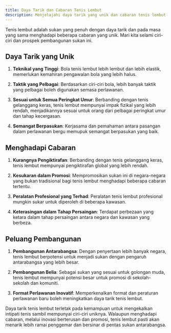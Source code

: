 ```yaml
---
title: Daya Tarik dan Cabaran Tenis Lembut
description: Menjelajahi daya tarik yang unik dan cabaran tenis lembut
---
```


Tenis lembut adalah sukan yang penuh dengan daya tarik dan pada masa yang sama menghadapi beberapa cabaran yang unik. Mari kita selami ciri-ciri dan prospek pembangunan sukan ini.

## Daya Tarik yang Unik

1. **Teknikal yang Tinggi**: Bola tenis lembut lebih lembut dan lebih elastik, memerlukan kemahiran pengawalan bola yang lebih halus.

2. **Taktik yang Pelbagai**: Berdasarkan ciri-ciri bola, lebih banyak taktik yang pelbagai boleh digunakan semasa perlawanan.

3. **Sesuai untuk Semua Peringkat Umur**: Berbanding dengan tenis gelanggang keras, tenis lembut mempunyai impak fizikal yang lebih rendah, menjadikannya sesuai untuk orang dari pelbagai peringkat umur dan tahap kecergasan.

4. **Semangat Berpasukan**: Kerjasama dan pemahaman antara pasangan dalam perlawanan bergu memupuk semangat berpasukan yang baik.

## Menghadapi Cabaran

1. **Kurangnya Pengiktirafan**: Berbanding dengan tenis gelanggang keras, tenis lembut mempunyai pengiktirafan global yang lebih rendah.

2. **Kesukaran dalam Promosi**: Mempromosikan sukan ini di negara-negara yang bukan tradisional bagi tenis lembut menghadapi beberapa cabaran tertentu.

3. **Peralatan Profesional yang Terhad**: Peralatan tenis lembut profesional mungkin sukar untuk diperoleh di beberapa kawasan.

4. **Keterasingan dalam Tahap Persaingan**: Terdapat perbezaan yang ketara dalam tahap persaingan antara negara dan kawasan yang berbeza.

## Peluang Pembangunan

1. **Pembangunan Antarabangsa**: Dengan penyertaan lebih banyak negara, tenis lembut berpotensi untuk menjadi sukan dengan pengaruh antarabangsa yang lebih besar.

2. **Pembangunan Belia**: Sebagai sukan yang sesuai untuk golongan muda, tenis lembut mempunyai potensi besar untuk promosi di sekolah-sekolah dan komuniti.

3. **Format Perlawanan Inovatif**: Memperkenalkan format dan peraturan perlawanan baru boleh meningkatkan daya tarik tenis lembut.

Daya tarik tenis lembut terletak pada kemampuan untuk mengekalkan intipati tenis sambil mempunyai ciri-ciri uniknya. Walaupun menghadapi cabaran, melalui inovasi berterusan dan promosi, tenis lembut pasti akan menarik lebih ramai penggemar dan bersinar di pentas sukan antarabangsa.